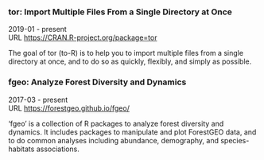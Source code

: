 ### tor: Import Multiple Files From a Single Directory at Once

2019-01 - present  
URL <https://CRAN.R-project.org/package=tor>  

The goal of tor (to-R) is to help you to import multiple files from a single directory at once, and to do so as quickly, flexibly, and simply as possible.

### fgeo: Analyze Forest Diversity and Dynamics

2017-03 - present  
URL <https://forestgeo.github.io/fgeo/>  

'fgeo' is a collection of R packages to analyze forest diversity and dynamics. It includes packages to manipulate and plot ForestGEO data, and to do common analyses including abundance, demography, and species-habitats associations.
